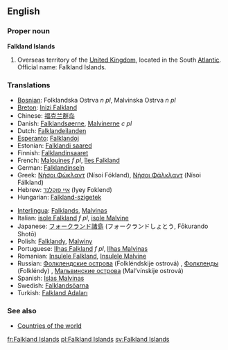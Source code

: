 ==English==

===Proper noun===
'''Falkland Islands'''

# Overseas territory of the [[United Kingdom]], located in the South [[Atlantic]]. Official name: Falkland Islands.

===Translations===
{{top}}
*[[Bosnian]]: Folklandska Ostrva ''n pl'', Malvinska Ostrva ''n pl''
*[[Breton]]: [[Inizi Falkland]]
*Chinese: [[福克兰群岛]]
*Danish: [[Falklandsøerne]], [[Malvinerne]] ''c pl''
*Dutch: [[Falklandeilanden]]
*[[Esperanto]]: [[Falklandoj]]
*Estonian: [[Falklandi saared]]
*Finnish: [[Falklandinsaaret]]
*French: [[Malouines]] ''f pl'', [[îles Falkland]] {{f}} {{p}}
*German: [[Falklandinseln]] {{f}} {{p}}
*Greek: [[Νήσοι Φώκλαντ]] (Nísoi Fókland), [[Νήσοι Φάλκλαντ]] (Nísoi Fálkland) {{f}} {{p}}
*Hebrew: [[איי פוקלנד]] (Iyey Foklend)
*Hungarian: [[Falkland-szigetek]]
{{mid}}
*[[Interlingua]]: [[Falklands]], [[Malvinas]]
*Italian: [[isole Falkland]] ''f pl'', [[isole Malvine]] {{f}} {{p}}
*Japanese: [[フォークランド諸島]] (フォークランドしょとう, Fōkurando Shotō)
*Polish: [[Falklandy]], [[Malwiny]]
*Portuguese: [[Ilhas Falkland]] ''f pl'', [[Ilhas Malvinas]] {{f}} {{p}}
*Romanian: [[Insulele Falkland]], [[Insulele Malvine]] {{f}} {{p}}
*Russian: [[Фолклендские острова]] (Folkléndskije ostrová) {{m}} {{p}}, [[Фолкленды]] (Folkléndy) {{m}} {{p}}, [[Мальвинские острова]] (Mal’vínskije ostrová) {{m}} {{p}}
*Spanish: [[Islas Malvinas]] {{f}} {{p}}
*Swedish: [[Falklandsöarna]]
*Turkish: [[Falkland Adaları]]
{{bottom}}

===See also===
*[[Countries of the world]]

[[fr:Falkland Islands]]
[[pl:Falkland Islands]]
[[sv:Falkland Islands]]